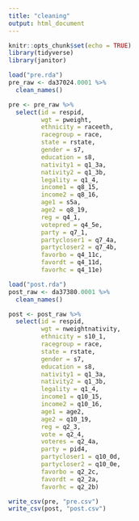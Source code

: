 ```yaml
---
title: "cleaning"
output: html_document
---
```


```r
knitr::opts_chunk$set(echo = TRUE)
library(tidyverse)
library(janitor)

load("pre.rda")
pre_raw <- da37024.0001 %>% 
  clean_names() 

pre <- pre_raw %>% 
  select(id = respid, 
         wgt = pweight, 
         ethnicity = raceeth, 
         racegroup = race,
         state = rstate,
         gender = s7,
         education = s8,
         nativity1 = q1_3a,
         nativity2 = q1_3b,
         legality = q1_4,
         income1 = q8_15,
         income2 = q8_16,
         age1 = s5a,
         age2 = q8_19,
         reg = q4_1,
         votepred = q4_5e,
         party = q7_1,
         partycloser1 = q7_4a,
         partycloser2 = q7_4b,
         favorbo = q4_11c,
         favordt = q4_11d,
         favorhc = q4_11e)

load("post.rda")
post_raw <- da37380.0001 %>% 
  clean_names()

post <- post_raw %>% 
  select(id = respid,
         wgt = nweightnativity,
         ethnicity = s10_1,
         racegroup = race,
         state = rstate,
         gender = s7,
         education = s8,
         nativity1 = q1_3a,
         nativity2 = q1_3b,
         legality = q1_4,
         income1 = q10_15,
         income2 = q10_16,
         age1 = age2,
         age2 = q10_19,
         reg = q2_3,
         vote = q2_4,
         voteres = q2_4a,
         party = pid4,
         partycloser1 = q10_0d,
         partycloser2 = q10_0e,
         favorbo = q2_2c,
         favordt = q2_2a,
         favorhc = q2_2b)

write_csv(pre, "pre.csv")
write_csv(post, "post.csv")
```
